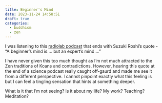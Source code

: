 ```yaml
---
title: Beginner's Mind
date: 2023-11-24 14:58:51
draft: true
categories:
  - buddhism
  - zen
---
```


I was listening to this [radiolab podcast](insert link here) that ends with Suzuki Roshi's quote - 
"A beginner's mind is ... but an expert's mind ... "

I have never given this too much thought as I'm not much attracted to the Zen traditions of Koans and contradictions. However, hearing this quote at the end of a science podcast really caught off-gaurd and made me see it from a different perspective. I cannot pinpoint exactly what this feeling is but I can feel a tingling sensation that hints at something deeper. 

What is it that I'm not seeing? Is it about my life? My work? Teaching? Meditation? 